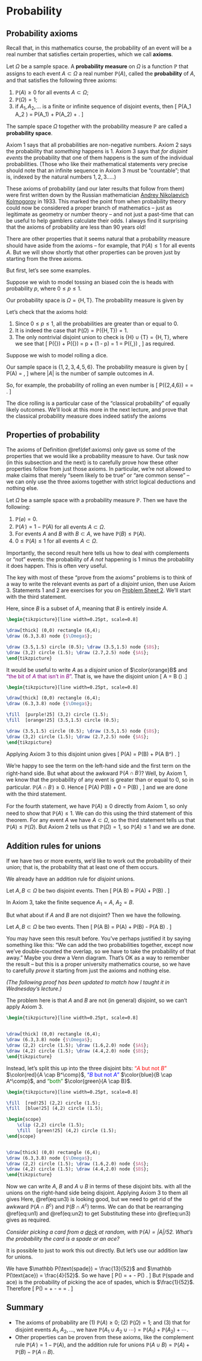 # Probability  {#L04-probability}

## Probability axioms  {#axioms}


<!--
:::: {.videowrap}
::: {.videowrapper}
<iframe src="https://www.youtube.com/embed/AN_NGs_Z-qw"></iframe>
:::
::::
-->

Recall that, in this mathematics course, the probability of an event will be a real number that satisfies certain properties, which we call **axioms**.

::: {.definition #axioms}
Let $\Omega$ be a sample space. A **probability measure** on $\Omega$ is a function $\mathbb P$ that assigns to each event $A \subset \Omega$ a real number $\mathbb P(A)$, called the **probability** of $A$, and that satisfies the following three axioms:

1. $\mathbb P(A) \geq 0$ for all events $A \subset \Omega$;
1. $\mathbb P(\Omega) = 1$;
1. if $A_1, A_2, \dots$ is a finite or infinite sequence of disjoint events, then
\[ \mathbb P(A_1 \cup A_2 \cup \cdots) = \mathbb P(A_1) + \mathbb P(A_2) + \cdots . \]

The sample space $\Omega$ together with the probability measure $\mathbb P$ are called a **probability space**.
:::

Axiom 1 says that all probabilities are non-negative numbers. Axiom 2 says the probability that *something* happens is 1. Axiom 3 says that *for disjoint events* the probability that one of them happens is the sum of the individual probabilities. (Those who like their mathematical statements very precise should note that an infinite sequence in Axiom 3 must be "countable"; that is, indexed by the natural numbers $1, 2, 3. \dots$.)

These axioms of probability (and our later results that follow from them) were first written down by the Russian mathematician [Andrey Nikolaevich Kolmogorov](https://mathshistory.st-andrews.ac.uk/Biographies/Kolmogorov/) in 1933. This marked the point from when probability theory could now be considered a proper branch of mathematics -- just as legitimate as geometry or number theory -- and not just a past-time that can be useful to help gamblers calculate their odds. I always find it surprising that the axioms of probability are less than 90 years old!

There are other properties that it seems natural that a probability measure should have aside from the axioms -- for example, that $\mathbb P(A) \leq 1$ for all events $A$. But we will show shortly that other properties can be proven just by starting from the three axioms.

But first, let's see some examples.

::: {.example}
Suppose we wish to model tossing an biased coin the is heads with probability $p$, where $0 \leq p \leq 1$.

Our probability space is $\Omega = \{\text{H}, \text{T}\}$. The probability measure is given by
\begin{align*}
   \mathbb P(\varnothing) &= 0  &  \mathbb P(\{\text{H}\}) &= p \\
   \mathbb P(\{\text{T}\}) &= 1 - p  &  \mathbb P(\{\text{H},\text{T}\})  &= 1 .
\end{align*}

Let's check that the axioms hold:

1. Since $0 \leq p \leq 1$, all the probabilities are greater than or equal to 0.
1. It is indeed the case that $\mathbb P(\Omega) = \mathbb P(\{\text{H},\text{T}\}) = 1$.
1. The only nontrivial disjoint union to check is $\{\text{H}\} \cup \{\text{T}\} = \{\text{H},\text{T}\}$, where we see that
\[ \mathbb P(\{\text{H}\}) + \mathbb P(\{\text{T}\}) = p + (1 - p) = 1 = \mathbb P(\{\text{H},\text{T}\}) , \]
as required.
:::

::: {.example}
Suppose we wish to model rolling a dice.

Our sample space is $\{1,2,3,4,5,6\}$. The probability measure is given by
\[ \mathbb P(A) = \frac{|A|}{6} , \]
where $|A|$ is the number of sample outcomes in $A$.

So, for example, the probability of rolling an even number is 
\[ \mathbb P(\{2,4,6\}) = \frac36 = \frac12 . \]
:::

The dice rolling is a particular case of the "classical probability" of equally likely outcomes. We'll look at this more in the next lecture, and prove that the classical probability measure does indeed satisfy the axioms


## Properties of probability {#prob-properties}

<!--
:::: {.videowrap}
::: {.videowrapper}
<iframe src="https://www.youtube.com/embed/4KmSgdX88u8"></iframe>
:::
::::
-->


The axioms of Definition \@ref(def:axioms) only gave us some of the properties that we would like a probability measure to have. Our task now (in this subsection and the next) is to carefully prove how these other properties follow from just those axioms. In particular, we're not allowed to make claims that merely "seem likely to be true" or "are common sense" -- we can only use the three axioms together with strict logical deductions and nothing else.

::: {.theorem}
Let $\Omega$ be a sample space with a probability measure $\mathbb P$. Then we have the following:

1. $\mathbb P(\varnothing) = 0$.
1. $\mathbb P(A^\comp) = 1 - \mathbb P(A)$ for all events $A \subset \Omega$.
1. For events $A$ and $B$ with $B \subset A$, we have $\mathbb P(B) \leq \mathbb P(A)$.
1. $0 \leq \mathbb P(A) \leq 1$ for all events $A \subset \Omega$.
:::

Importantly, the second result here tells us how to deal with complements or "not" events: the probability of $A$ *not* happening is 1 minus the probability it does happen. This is often very useful.

::: {.proof}
The key with most of these "prove from the axioms" problems is to think of a way to write the relevant events as part of a *disjoint* union, then use Axiom 3. Statements 1 and 2 are exercises for you on [Problem Sheet 2](#P2). We'll start with the third statement.

Here, since $B$ is a subset of $A$, meaning that $B$ is entirely inside $A$. 

```tikz
\begin{tikzpicture}[line width=0.25pt, scale=0.8]

\draw[thick] (0,0) rectangle (6,4);
\draw (6.3,3.8) node {$\Omega$};

\draw (3.5,1.5) circle (0.5); \draw (3.5,1.5) node {$B$};
\draw (3,2) circle (1.5); \draw (2.7,2.5) node {$A$};
\end{tikzpicture}
```

It would be useful to write $A$ as a *disjoint* union of $\color{orange}B$ and <span style="color: purple;">"the bit of $A$ that isn't in $B$"</span>. That is, we have the disjoint union
\[ A = \color{orange}B \cup (\color{purple}{A \cap B^\comp}) .\]

```tikz
\begin{tikzpicture}[line width=0.25pt, scale=0.8]

\draw[thick] (0,0) rectangle (6,4);
\draw (6.3,3.8) node {$\Omega$};

\fill  [purple!25] (3,2) circle (1.5); 
\fill  [orange!25] (3.5,1.5) circle (0.5); 

\draw (3.5,1.5) circle (0.5); \draw (3.5,1.5) node {$B$};
\draw (3,2) circle (1.5); \draw (2.7,2.5) node {$A$};
\end{tikzpicture}
```

Applying Axiom 3 to this disjoint union gives
\[ \mathbb P(A) =  \mathbb P(B) + \mathbb P(A \cap B^\comp) . \]

We're happy to see the term on the left-hand side and the first term on the right-hand side. But what about the awkward $\mathbb P(A \cap B^\comp)$? Well, by Axiom 1, we know that the probability of any event is greater than or equal to 0, so in particular. $\mathbb P(A \cap B^\comp) \geq 0$. Hence
\[ \mathbb P(A)  \geq \mathbb P(B) + 0 = \mathbb P(B) , \]
and we are done with the third statement.

For the fourth statement, we have $\mathbb P(A) \geq 0$ directly from Axiom 1, so only need to show that $\mathbb P(A) \leq 1$. We can do this using the third statement of this theorem. For any event $A$ we have $A \subset \Omega$, so the third statement tells us that $\mathbb P(A) \leq \mathbb P(\Omega)$. But Axiom 2 tells us that $\mathbb P(\Omega) = 1$, so $\mathbb P(A) \leq 1$ and we are done.
:::


## Addition rules for unions  {#addition}

<!--
:::: {.videowrap}
::: {.videowrapper}
<iframe src="https://www.youtube.com/embed/SdDc7AT-Sa8"></iframe>
:::
::::
-->

If we have two or more events, we'd like to work out the probability of their union; that is, the probability that at least one of them occurs.

We already have an addition rule for *disjoint* unions.

::: {.theorem}
Let $A, B \subset \Omega$ be two disjoint events. Then
\[ \mathbb P(A \cup B) = \mathbb P(A) + \mathbb P(B) . \]
:::

::: {.proof}
In Axiom 3, take the finite sequence $A_1 = A$, $A_2 = B$.
:::

But what about if $A$ and $B$ are not disjoint? Then we have the following.

::: {.theorem}
Let $A, B \subset \Omega$ be two events. Then
\[ \mathbb P(A \cup B) = \mathbb P(A) + \mathbb P(B) - \mathbb P(A \cap B) . \]
:::

You may have seen this result before. You've perhaps justified it by saying something like this: "We can add the two probabilities together, except now we've double-counted the overlap, so we have to take the probability of that away." Maybe you drew a Venn diagram. That's OK as a way to remember the result -- but this is a proper university mathematics course, so we have to carefully *prove* it starting from just the axioms and nothing else.

*(The following proof has been updated to match how I taught it in Wednesday's lecture.)*

::: {.proof}
The problem here is that $A$ and $B$ are not (in general) disjoint, so we can't apply Axiom 3.

```tikz
\begin{tikzpicture}[line width=0.25pt, scale=0.8]


\draw[thick] (0,0) rectangle (6,4);
\draw (6.3,3.8) node {$\Omega$};
\draw (2,2) circle (1.5); \draw (1.6,2.0) node {$A$};
\draw (4,2) circle (1.5); \draw (4.4,2.0) node {$B$};
\end{tikzpicture}
```

Instead, let's split this up into the three disjoint bits: <span style="color: red;">"$A$ but not $B$"</span> $\color{red}{A \cap B^\comp}$, <span style="color: blue;">"$B$ but not $A$"</span> $\color{blue}{B \cap A^\comp}$, and <span style="color: green;">"both"</span> $\color{green}{A \cap B}$.

```tikz
\begin{tikzpicture}[line width=0.25pt, scale=0.8]

\fill  [red!25] (2,2) circle (1.5);
\fill  [blue!25] (4,2) circle (1.5); 

\begin{scope} 
	\clip (2,2) circle (1.5);
	\fill  [green!25] (4,2) circle (1.5); 
\end{scope}


\draw[thick] (0,0) rectangle (6,4);
\draw (6.3,3.8) node {$\Omega$};
\draw (2,2) circle (1.5); \draw (1.6,2.0) node {$A$};
\draw (4,2) circle (1.5); \draw (4.4,2.0) node {$B$};
\end{tikzpicture}
```

Now we can write $A$, $B$ and $A \cup B$ in terms of these disjoint bits.
\begin{align}
A &= (\color{red}{A \cap B^\mathsf{c}}) \cup (\color{green}{A \cap B}) \\
B &= (\color{blue}{B \cap A^\mathsf{c}}) \cup (\color{green}{A \cap B}) \\
A \cup B &= (\color{red}{A \cap B^\mathsf{c}}) \cup (\color{blue}{B \cap A^\mathsf{c}}) \cup (\color{green}{A \cap B}),
\end{align}
with all the unions on the right-hand side being disjoint. Applying Axiom 3 to them all gives
\begin{align}
\mathbb P(A) &= \mathbb P(A \cap B^\mathsf{c}) + \mathbb P(A \cap B) (\#eq:un1)  \\
\mathbb P(B) &= \mathbb P(B \cap A^\mathsf{c}) + \mathbb P(A \cap B)  (\#eq:un2) \\
\mathbb P(A \cup B) &= \mathbb P(A \cap B^\mathsf{c}) + \mathbb P(B \cap A^\mathsf{c}) + \mathbb P(A \cap B) . (\#eq:un3)
\end{align}
Here, \@ref(eq:un3) is looking good, but we need to get rid of the awkward $\mathbb P(A \cap B^\mathsf{c})$ and $\mathbb P(B \cap A^\mathsf{c})$ terms. We can do that be rearranging \@ref(eq:un1) and \@ref(eq:un2) to get
\begin{align}
\mathbb P(A \cap B^\mathsf{c}) &= \mathbb P(A) - \mathbb P(A \cap B) \\
\mathbb P(B \cap A^\mathsf{c}) &= \mathbb P(B) - \mathbb P(A \cap B) .
\end{align}
Substituting these into \@ref(eq:un3) gives
\begin{align}
\mathbb P(A \cup B) &= \mathbb P(A) - \mathbb P(A \cap B) + \mathbb P(B) - \mathbb P(A \cap B) + \mathbb P(A \cap B) \\
  &= \mathbb P(A)+ \mathbb P(B) - \mathbb P(A \cap B) ,
\end{align}
as required.
:::

<!--
:::: {style="display: flex;"}

::: {}
As always, the key is to find a way of writing $A \cup B$ as a *disjoint* union. (In general, $A \cup B$ can be a non-disjoint union that has an overlap.) Well, if we want $A \cup B = A \cup \{\text{something}\}$ to be a *disjoint* union, then the "something" will have to be the bit of $B$ that's not also in $A$, which is $B \cap A^\comp$.
:::

:::{}
\ 
:::

:::{}
```tikz
\begin{tikzpicture}[line width=0.25pt, scale=0.8]

\fill  [blue!25] (4,2) circle (1.5); 
\fill  [red!25] (2,2) circle (1.5); 


\draw[thick] (0,0) rectangle (6,4);
\draw (6.3,3.8) node {$\Omega$};
\draw (2,2) circle (1.5); \draw (1.6,2.0) node {A};
\draw (4,2) circle (1.5); \draw (4.4,2.0) node {B};
\end{tikzpicture}
```
:::
::::

::::: {.proof}
First note, following the discussion above, that we have
\[ A \cup B = A \cup (B \cap A^\comp) , \]
where the union on the right is of the disjoint events $A$ and $B \cap A^\comp$. Therefore we can use Axiom 3 to get
\begin{equation}
\mathbb P(A \cup B) = \mathbb P(A) + \mathbb P(B \cap A^\comp) .    (\#eq:union1)
\end{equation}


The left-hand side looks good, and the first term on the right-hand side looks good. To deal with the second term on the right-hand side, we need to write it down as part of a disjoint union again. Can we find another one? Yes! We can use $B \cap A^\comp$ together with $B \cap A$ to build the whole of $B$. So have a disjoint union
\[ (B \cap A^\comp) \cup (B \cap A) = B .\]

```tikz
\begin{tikzpicture}[line width=0.25pt, scale=0.8]

\fill  [blue!25] (4,2) circle (1.5); 

\begin{scope} 
	\clip (2,2) circle (1.5);
	\fill  [green!25] (4,2) circle (1.5); 
\end{scope}


\draw[thick] (0,0) rectangle (6,4);
\draw (6.3,3.8) node {$\Omega$};
\draw (2,2) circle (1.5); \draw (1.6,2.0) node {A};
\draw (4,2) circle (1.5); \draw (4.4,2.0) node {B};
\end{tikzpicture}
```

Since this union is disjoint, we can use Axiom 3 again, to get
\[ \mathbb P(B \cap A^\comp) + \mathbb P(B \cap A) = \mathbb P(B) . \]
Rearranging this gives
\begin{equation}
\mathbb P(B \cap A^\comp) = \mathbb P(B) - \mathbb P(B \cap A).  (\#eq:union2)
\end{equation}


Finally, substituting \@ref(eq:union2) into \@ref(eq:union1) gives
\[ \mathbb P(A \cup B) = \mathbb P(A) + \mathbb P(B) - \mathbb P(A \cap B) , \]
as required.
:::::
-->

::: {.example}
*Consider picking a card from a [deck](https://en.wikipedia.org/wiki/Standard_52-card_deck) at random, with $\mathbb P(A) = |A|/52$. What's the probability the card is a spade or an ace?*

It is possible to just to work this out directly. But let's use our addition law for unions.

We have $\mathbb P(\text{spade}) = \frac{13}{52}$ and $\mathbb P(\text{ace}) = \frac{4}{52}$. So we have
\[ \mathbb P(\text{spade or ace}) = \tfrac{13}{52} + \tfrac{4}{52} - \mathbb P(\text{spade and ace}) . \]
But $\mathbb P(\text{spade and ace})$ is the probability of picking the ace of spades, which is $\frac{1}{52}$. Therefore
\[ \mathbb P(\text{spade or ace}) = \tfrac{13}{52} + \tfrac{4}{52}  - \tfrac{1}{52} = \tfrac{16}{52} = \tfrac{4}{13} . \]
:::

<!--
Similar addition rules can be proven in the same way for unions of more events. For three events, we have
\[
  \mathbb P(A \cup B \cup C) = \mathbb P(A) + \mathbb P(B) + \mathbb P(C) 
  - \mathbb P(A \cap B) - \mathbb P(A \cap C) - \mathbb P(B \cap C) + \mathbb P(A \cap B \cap C) .
\]
Note that we add the probabilities of individual events, then subtract the probabilities of pairs, then add the probability of the triple.

The **inclusion--exclusion principle** is the general rule:
\begin{multline*} \mathbb P(A_1 \cup A_2 \cup \cdots \cup A_n)
  = \sum_i \mathbb P(A_i)
    - \sum_{i \neq j} \mathbb P(A_i \cap A_j) \\
    + \sum_{i \neq j \neq k} \mathbb P(A_i \cap A_j \cap A_k)
    - \cdots
    + (-1)^{n-1} \mathbb P(A_1 \cap A_2 \cap \cdots \cap A_n) , \end{multline*}
where we continue by subtracting the probabilities of quadruples, adding the probabilities of five events, etc.
-->

## Summary  {#summary-L04 .unnumbered}

::: {.mysummary}
* The axioms of probability are (1) $\mathbb P(A) \geq 0$; (2) $\mathbb P(\Omega) = 1$; and (3) that for disjoint events $A_1, A_2, \dots$, we have $\mathbb P(A_1 \cup A_2 \cup \cdots) = \mathbb P(A_1) + \mathbb P(A_2) + \cdots$.
* Other properties can be proven from these axioms, like the complement rule $\mathbb P(A^\comp) = 1 - \mathbb P(A)$, and the addition rule for unions $\mathbb P(A \cup B) = \mathbb P(A) + \mathbb P(B) - \mathbb P(A \cap B)$.
:::
